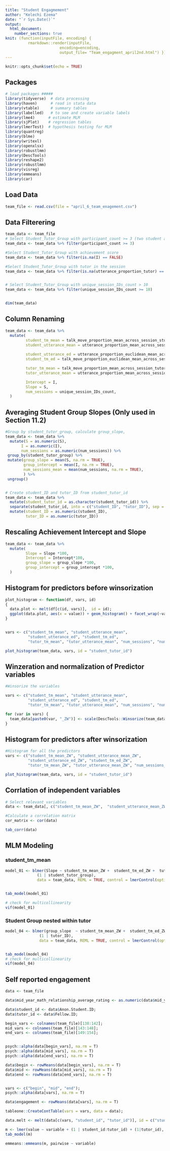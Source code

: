 ```yaml
---
title: "Student Engagmement"
author: "Kelechi Ezema"
date: "`r Sys.Date()`"
output: 
  html_document:
    number_sections: true
knit: (function(inputFile, encoding) { 
          rmarkdown::render(inputFile,
                        encoding=encoding, 
                        output_file= "Team_engagment_april2nd.html") })
---
```


```r
knitr::opts_chunk$set(echo = TRUE)
```

## Packages

```r
# load packages #####
library(tidyverse)  # data processing
library(haven)      # read in stata data
library(vtable)     # summary tables
library(labelled)   # to see and create variable labels
library(lme4)      # estimate MLM
library(sjPlot)    # regression tables
library(lmerTest)  # hypothesis testing for MLM
library(quantreg)
library(blme)
library(writexl)
library(openxlsx)
library(robustlmm)
library(DescTools)
library(reshape2)
library(robustlmm)
library(visreg)
library(emmeans)
library(car)

```


## Load Data

```r
team_file <- read.csv(file = "april_6_team_enagement.csv")

```





## Data Filterering

```r
team_data <- team_file
# Select Student_Tutor_Group with participant_count >= 3 (two student and a tutor)
team_data <- team_data %>% filter(participant_count >= 3)

#Select Student_Tutor_Group with achievement score
team_data <- team_data %>% filter(is.na(I) == FALSE)

#Select Student_Tutor_Group with tutor in the session
team_data <- team_data %>% filter(is.na(utterance_proportion_tutor) == FALSE)


# Select Student_Tutor_Group with unique_session_IDs_count > 10
team_data <- team_data %>% filter(unique_session_IDs_count >= 10)


dim(team_data)
```

## Column Renaming

```r
team_data <- team_data %>%
  mutate(
         student_tm_mean = talk_move_proportion_mean_across_session_student,
         student_utterance_mean = utterance_proportion_mean_across_session_student,
         
         student_utterance_ed = utterance_proportion_euclidean_mean_across_session_student,
         student_tm_ed = talk_move_proportion_euclidean_mean_across_session_student,

         tutor_tm_mean = talk_move_proportion_mean_across_session_tutor,
         tutor_utterance_mean = utterance_proportion_mean_across_session_tutor,

         Intercept = I,
         Slope = S,
         num_sessions = unique_session_IDs_count,
  )

```


## Averaging Student Group Slopes (Only used in Section 11.2)
```r
#Group by student_tutor_group, calculate group_slope,
team_data <- team_data %>%
  mutate(S = as.numeric(S),
       I = as.numeric(I),
       num_sessions = as.numeric(num_sessions)) %>%
 group_by(student_tutor_group) %>%
 mutate(group_slope = mean(S, na.rm = TRUE),
        group_intercept = mean(I, na.rm = TRUE),
        num_sessions_mean = mean(num_sessions, na.rm = TRUE),
        ) %>%
 ungroup()


# Create student_ID and tutor_ID from student_tutor_id
team_data <- team_data %>%
  mutate(student_tutor_id = as.character(student_tutor_id)) %>%
  separate(student_tutor_id, into = c("student_ID", "tutor_ID"), sep = "_", remove = FALSE) %>%
  mutate(student_ID = as.numeric(student_ID),
         tutor_ID = as.numeric(tutor_ID))

```





## Rescaling Achievement Intercept and Slope

```r
team_data <- team_data %>%
  mutate(
         Slope = Slope *100,
         Intercept = Intercept*100,
         group_slope = group_slope *100,
         group_intercept = group_intercept *100,
  )

```



## Histogram for predictors before winsorization
```r
plot_histogram <- function(df, vars, id)
{
  data.plot <- melt(df[c(id, vars)],  id = id);
  ggplot(data.plot, aes(x = value)) + geom_histogram() + facet_wrap(~variable, scales = "free")
}


vars <- c("student_tm_mean", "student_utterance_mean", 
          "student_utterance_ed", "student_tm_ed", 
          "tutor_tm_mean", "tutor_utterance_mean", "num_sessions", "num_sessions_mean")

plot_histogram(team_data, vars, id = "student_tutor_id")


```


## Winzeration and normalization of Predictor variables
```r
#Winsorize the variables

vars <- c("student_tm_mean", "student_utterance_mean", 
          "student_utterance_ed", "student_tm_ed", 
          "tutor_tm_mean", "tutor_utterance_mean", "num_sessions", "num_sessions_mean")

for (var in vars) {
  team_data[paste0(var, "_ZW")] <- scale(DescTools::Winsorize(team_data[[var]], quantile(team_data[[var]], probs=c(0.0, 0.99), na.rm = FALSE)))
}
```




<!-- ## Cummulate Frequency Table of data   -->
<!-- ```{r} -->

<!-- freq_table <- function(x) -->
<!-- { -->
<!--   return(cbind(Freq=table(x), Cumul=cumsum(prop.table(table(x))), relative=prop.table(table(x)))); -->
<!-- } -->

<!-- # Print the frequency table in 2 decimal places -->
<!-- freq_table(round(team_data$num_sessions_ZW, 1) ) -->


<!-- ``` -->


## Histogram for predictors after winsorization
```r
#Histogram for all the predictors
vars <- c("student_tm_mean_ZW", "student_utterance_mean_ZW", 
          "student_utterance_ed_ZW", "student_tm_ed_ZW", 
          "tutor_tm_mean_ZW", "tutor_utterance_mean_ZW", "num_sessions_ZW", "num_sessions_mean_ZW")

plot_histogram(team_data, vars, id = "student_tutor_id")


```


## Corrlation of independent variables 

```r
# Select relevant variables
data <- team_data[, c("student_tm_mean_ZW",  "student_utterance_mean_ZW", "student_tm_ed_ZW", "student_utterance_ed_ZW", "tutor_tm_mean_ZW", "tutor_utterance_mean_ZW", "num_sessions_ZW")]  

#Calculate a correlation matrix
cor_matrix <- cor(data)

tab_corr(data)
```

## MLM Modeling

### student_tm_mean
```r
model_01 <- blmer(Slope ~ student_tm_mean_ZW +  student_tm_ed_ZW +  tutor_tm_mean_ZW + tutor_utterance_mean_ZW +  num_sessions_ZW +
              (1 | student_tutor_group),
              data = team_data, REML = TRUE, control = lmerControl(optimizer = "bobyqa"))


tab_model(model_01)

# check for multicollinearity
vif(model_01)
```





<!-- ### Interacting student_tm_mean*student_utterance_ed -->
<!-- ```{r} -->
<!-- model_03 <- blmer(Slope ~ student_tm_mean_ZW*student_utterance_ed_ZW + tutor_tm_mean_ZW + tutor_utterance_mean_ZW + num_sessions_ZW + -->
<!--               (1 | student_tutor_group), -->
<!--               data = team_data, REML = TRUE, control = lmerControl(optimizer = "bobyqa")) -->


<!-- tab_model(model_03) -->
<!-- ``` -->


### Student Group nested within tutor
```r
model_04 <- blmer(group_slope  ~ student_tm_mean_ZW +  student_tm_ed_ZW +  tutor_tm_mean_ZW + tutor_utterance_mean_ZW +  num_sessions_mean_ZW +
               (1 | tutor_ID),
               data = team_data, REML = TRUE, control = lmerControl(optimizer = "bobyqa"))


tab_model(model_04)
# check for multicollinearity
vif(model_04)
```


## Self reported engagement
```r
data <- team_file

data$mid_year_math_relationship_average_rating <- as.numeric(data$mid_year_math_relationship_average_rating)

data$student_id <- data$Anon.Student.ID;
data$tutor_id <- data$Fellow.ID;

begin_vars <- colnames(team_file)[138:142];
mid_vars <- colnames(team_file)[143:148];
end_vars <- colnames(team_file)[149:154];


psych::alpha(data[begin_vars], na.rm = T)
psych::alpha(data[mid_vars], na.rm = T)
psych::alpha(data[end_vars], na.rm = T)

data$begin <- rowMeans(data[begin_vars], na.rm = T)
data$mid <- rowMeans(data[mid_vars], na.rm = T)
data$end <- rowMeans(data[end_vars], na.rm = T)


vars <- c("begin", "mid", "end");
psych::alpha(data[vars], na.rm = T)

data$engagement <- rowMeans(data[vars], na.rm = T)

tableone::CreateContTable(vars = vars, data = data);

data.melt <- melt(data[c(vars, "student_id", "tutor_id")], id = c("student_id", "tutor_id"))

m <- lmer(value ~ variable + (1 | student_id:tutor_id) + (1|tutor_id), data = data.melt)
tab_model(m)

emmeans::emmeans(m, pairwise ~ variable)

```
